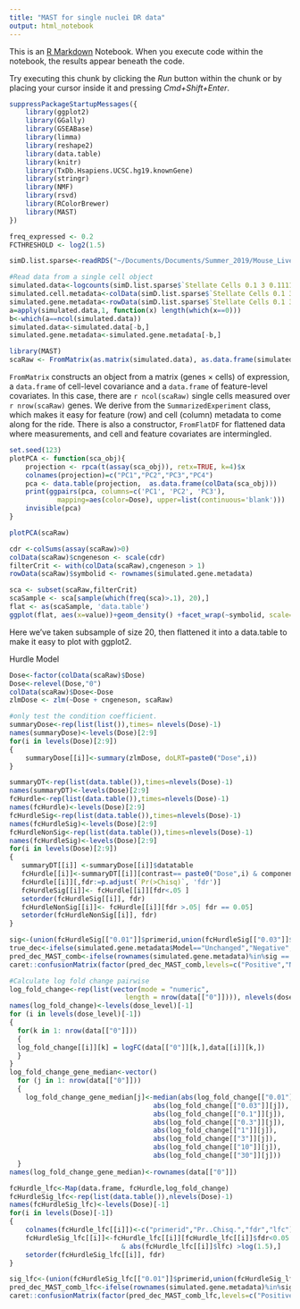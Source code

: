 ```yaml
---
title: "MAST for single nuclei DR data"
output: html_notebook
---
```


This is an [R Markdown](http://rmarkdown.rstudio.com) Notebook. When you execute code within the notebook, the results appear beneath the code. 

Try executing this chunk by clicking the *Run* button within the chunk or by placing your cursor inside it and pressing *Cmd+Shift+Enter*. 

```r
suppressPackageStartupMessages({
    library(ggplot2)
    library(GGally)
    library(GSEABase)
    library(limma)
    library(reshape2)
    library(data.table)
    library(knitr)
    library(TxDb.Hsapiens.UCSC.hg19.knownGene)
    library(stringr)
    library(NMF)
    library(rsvd)
    library(RColorBrewer)
    library(MAST)
})
```


```r
freq_expressed <- 0.2
FCTHRESHOLD <- log2(1.5)
```

```r
simD.list.sparse<-readRDS("~/Documents/Documents/Summer_2019/Mouse_Liver/Rance/snSeq-DGE/simDR.list.sparse.RData")
```

```r
#Read data from a single cell object
simulated.data<-logcounts(simD.list.sparse$`Stellate Cells 0.1 3 0.111111111111111:0.111111111111111:0.111111111111111:0.111111111111111:0.111111111111111:0.111111111111111:0.111111111111111:0.111111111111111:0.111111111111111`)
simulated.cell.metadata<-colData(simD.list.sparse$`Stellate Cells 0.1 3 0.111111111111111:0.111111111111111:0.111111111111111:0.111111111111111:0.111111111111111:0.111111111111111:0.111111111111111:0.111111111111111:0.111111111111111`)
simulated.gene.metadata<-rowData(simD.list.sparse$`Stellate Cells 0.1 3 0.111111111111111:0.111111111111111:0.111111111111111:0.111111111111111:0.111111111111111:0.111111111111111:0.111111111111111:0.111111111111111:0.111111111111111`)
a=apply(simulated.data,1, function(x) length(which(x==0)))
b<-which(a==ncol(simulated.data))
simulated.data<-simulated.data[-b,]
simulated.gene.metadata<-simulated.gene.metadata[-b,]
```

```r
library(MAST)
scaRaw <- FromMatrix(as.matrix(simulated.data), as.data.frame(simulated.cell.metadata), as.data.frame(simulated.gene.metadata))
```


`FromMatrix` constructs an object from a matrix (genes $\times$ cells) of expression, a `data.frame` of cell-level covariance and a `data.frame` of feature-level covariates.
In this case, there are `r ncol(scaRaw)` single cells measured over `r nrow(scaRaw)` genes.
We derive from the `SummarizedExperiment` class, which makes it easy for feature (row) and cell (column) metadata to come along for the ride.
There is also a constructor, `FromFlatDF` for flattened data where measurements, and cell and feature covariates are intermingled.

```r
set.seed(123)
plotPCA <- function(sca_obj){
    projection <- rpca(t(assay(sca_obj)), retx=TRUE, k=4)$x
    colnames(projection)=c("PC1","PC2","PC3","PC4")
    pca <- data.table(projection,  as.data.frame(colData(sca_obj)))
    print(ggpairs(pca, columns=c('PC1', 'PC2', 'PC3'),
            mapping=aes(color=Dose), upper=list(continuous='blank')))
    invisible(pca)
}

plotPCA(scaRaw)
```

```r
cdr <-colSums(assay(scaRaw)>0)
colData(scaRaw)$cngeneson <- scale(cdr)
filterCrit <- with(colData(scaRaw),cngeneson > 1)
rowData(scaRaw)$symbolid <- rownames(simulated.gene.metadata)
```

```r
sca <- subset(scaRaw,filterCrit)
scaSample <- sca[sample(which(freq(sca)>.1), 20),]
flat <- as(scaSample, 'data.table')
ggplot(flat, aes(x=value))+geom_density() +facet_wrap(~symbolid, scale='free_y')

```
Here we’ve taken subsample of size 20, then flattened it into a  data.table to make it easy to plot with ggplot2.

Hurdle Model

```r
Dose<-factor(colData(scaRaw)$Dose)
Dose<-relevel(Dose,"0")
colData(scaRaw)$Dose<-Dose
zlmDose <- zlm(~Dose + cngeneson, scaRaw)
```

```r
#only test the condition coefficient.
summaryDose<-rep(list(list()),times= nlevels(Dose)-1)
names(summaryDose)<-levels(Dose)[2:9]
for(i in levels(Dose)[2:9])
{
    summaryDose[[i]]<-summary(zlmDose, doLRT=paste0("Dose",i))
}
```

```r
summaryDT<-rep(list(data.table()),times=nlevels(Dose)-1)
names(summaryDT)<-levels(Dose)[2:9]
fcHurdle<-rep(list(data.table()),times=nlevels(Dose)-1)
names(fcHurdle)<-levels(Dose)[2:9]
fcHurdleSig<-rep(list(data.table()),times=nlevels(Dose)-1)
names(fcHurdleSig)<-levels(Dose)[2:9]
fcHurdleNonSig<-rep(list(data.table()),times=nlevels(Dose)-1)
names(fcHurdleSig)<-levels(Dose)[2:9]
for(i in levels(Dose)[2:9])
{
   summaryDT[[i]] <-summaryDose[[i]]$datatable
   fcHurdle[[i]]<-summaryDT[[i]][contrast== paste0("Dose",i) & component=='H',.(primerid, `Pr(>Chisq)`)] #logFC coefficients
   fcHurdle[[i]][,fdr:=p.adjust(`Pr(>Chisq)`, 'fdr')]
   fcHurdleSig[[i]]<- fcHurdle[[i]][fdr<.05 ]
   setorder(fcHurdleSig[[i]], fdr)
   fcHurdleNonSig[[i]]<- fcHurdle[[i]][fdr >.05| fdr == 0.05]
   setorder(fcHurdleNonSig[[i]], fdr)
}
```



```r
sig<-(union(fcHurdleSig[["0.01"]]$primerid,union(fcHurdleSig[["0.03"]]$primerid,union(fcHurdleSig[["0.1"]]$primerid,union(fcHurdleSig[["0.3"]]$primerid,union(fcHurdleSig[["1"]]$primerid,union(fcHurdleSig[["3"]]$primerid,union(fcHurdleSig[["10"]]$primerid,fcHurdleSig[["30"]]$primerid))))))))
true_dec<-ifelse(simulated.gene.metadata$Model=="Unchanged","Negative","Positive")
pred_dec_MAST_comb<-ifelse(rownames(simulated.gene.metadata)%in%sig == TRUE,"Positive","Negative")
caret::confusionMatrix(factor(pred_dec_MAST_comb,levels=c("Positive","Negative")),factor(true_dec,levels=c("Positive","Negative")))
```
```r
#Calculate log fold change pairwise
log_fold_change<-rep(list(vector(mode = "numeric",
                             length = nrow(data[["0"]]))), nlevels(dose_level)-1)
names(log_fold_change)<-levels(dose_level)[-1]
for (i in levels(dose_level)[-1])
{
  for(k in 1: nrow(data[["0"]]))
  {
  log_fold_change[[i]][k] = logFC(data[["0"]][k,],data[[i]][k,])
  }
}
log_fold_change_gene_median<-vector()
  for (j in 1: nrow(data[["0"]]))
  {
    log_fold_change_gene_median[j]<-median(abs(log_fold_change[["0.01"]][j]),
                                    abs(log_fold_change[["0.03"]][j]),
                                    abs(log_fold_change[["0.1"]][j]),
                                    abs(log_fold_change[["0.3"]][j]),
                                    abs(log_fold_change[["1"]][j]),
                                    abs(log_fold_change[["3"]][j]),
                                    abs(log_fold_change[["10"]][j]),
                                    abs(log_fold_change[["30"]][j]))
  }
names(log_fold_change_gene_median)<-rownames(data[["0"]])
```


```r
fcHurdle_lfc<-Map(data.frame, fcHurdle,log_fold_change)
fcHurdleSig_lfc<-rep(list(data.table()),nlevels(Dose)-1)
names(fcHurdleSig_lfc)<-levels(Dose)[-1]
for(i in levels(Dose)[-1])
{
    colnames(fcHurdle_lfc[[i]])<-c("primerid","Pr..Chisq.","fdr","lfc")
    fcHurdleSig_lfc[[i]]<-fcHurdle_lfc[[i]][fcHurdle_lfc[[i]]$fdr<0.05
                            & abs(fcHurdle_lfc[[i]]$lfc) >log(1.5),]
    setorder(fcHurdleSig_lfc[[i]], fdr)
}

sig_lfc<-(union(fcHurdleSig_lfc[["0.01"]]$primerid,union(fcHurdleSig_lfc[["0.03"]]$primerid,union(fcHurdleSig_lfc[["0.1"]]$primerid,union(fcHurdleSig_lfc[["0.3"]]$primerid,union(fcHurdleSig_lfc[["1"]]$primerid,union(fcHurdleSig_lfc[["3"]]$primerid,union(fcHurdleSig_lfc[["10"]]$primerid,fcHurdleSig_lfc[["30"]]$primerid))))))))
pred_dec_MAST_comb_lfc<-ifelse(rownames(simulated.gene.metadata)%in%sig_lfc == TRUE,"Positive","Negative")
caret::confusionMatrix(factor(pred_dec_MAST_comb_lfc,levels=c("Positive","Negative")),factor(true_dec,levels=c("Positive","Negative")))
```

